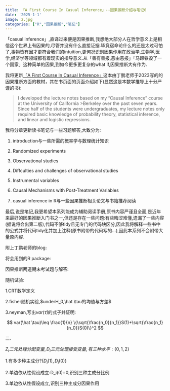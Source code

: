 ```yaml
---
title: 「A First Course In Casual Inference」--因果推断介绍与笔记0
date: '2025-1-1'
image: 2.jpg
categories: ["R","因果推断","笔记"]
---
```


「casual inference」,直译过来便是因果推断,我想绝大部分人在哲学意义上是相信这个世界上有因果的,尽管并没有什么直接证据.毕竟宿命论什么的还是太过可怕了,事物皆有因才更符合我们的intuition,更何况识别因果作用在政治学,生物学,医学,经济学等领域都有着现实的指导意义.从「善有善报,恶由恶报」「马蹄铁毁了一个国家」这种简单的因果,到如今更多更复杂的what if,因果推断大有作为.

我将更新[「A First Course In Casual Inference」](https://arxiv.org/abs/2305.18793)这本由丁鹏老师于2023写的的因果推断方面的教材，其在书页面的页面介绍如下(显然这是本数学推导上十分严谨的书):

> I developed the lecture notes based on my "Causal Inference" course at the University of California \>Berkeley over the past seven years. Since half of the students were undergraduates, my lecture notes only required basic knowledge of probability theory, statistical inference, and linear and logistic regressions.

我将分章更新读书笔记与一些习题解答,大致分为:

1.  introduction与一些所需的概率学与数理统计知识

2.  Randomized experiments

3.  Observational studies

4.  Diffculties and challenges of observational studies

5.  Instrumental variables

6.  Causal Mechanisms with Post-Treatment Variables

7.  casual inference in R与一些因果推断相关论文与书籍推荐阅读

最后,说是笔记,我更希望本系列能成为辅助阅读手册,原书内容严谨且全面,是近年来最好的因果推断入门书之一,但还是存在一些问题:有些晦涩难懂,遗漏了一些内容(据说将会出第二版),代码不够tidy且无专门的代码块区分,因此我将解释一些书中的公式并将代码tidy化并加上注释(原书附带的代码写的...),因此本系列不会附带大量原内容.

附上丁鹏老师的blog:

将会用到的R package:

因果推断两道期末考试题与解答:

随机试验:

1.CRT数学定义

2.fisher随机实验,$underH_0,\hat \tau的均值与方差$

3.neyman,写出$var(\hat \tau)$的式子并证明:

$$
var(\hat \tau)\leq \frac{1}{n} \{\sqrt{\frac{n_0}{n_1}}S(1)+\sqrt{\frac{n_1}{n_0}}S(0)\}^2
$$

二.

$Z_i二元处理分配变量,D_i三元处理接受变量,有三种水平:\{0,1,2\}$

1.有多少种主成分?$\{D_i(1),D_i(0)\}$

2.单边依从性假设成立:D_i(0)=0,识别三种主成分比例

3.单边依从性假设成立,识别三种主成分因果作用

